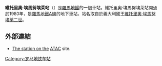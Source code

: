 {{Infobox station 
| name          = [[File:Logo_Metropolitane_Italia.svg|20px]]  Vittorio Emanuele 
| type          = 
| style         = Rome Metro
| image         = RomemetroEmanuele.JPG
| image_caption = 
| address       = 
| coordinates   = {{Coord|41|53|40|N|12|30|15|E|type:railwaystation_region:IT-RM|display=inline,title}}
| line          = <!-- line information is detailed under "services" -->
| other         = 
| structure     = 地下
| platform      = 
| depth         = 
| levels        = 
| tracks        = 2
| parking       = 
| bicycle       = 
| baggage_check = 
| opened        = 1980
| closed        =  
| rebuilt       = 
| electrified   = 
| ADA           = 
| code          = 
| owned         = 羅馬交通局
| zone          = 
| smartcardname =
| smartcardstatus =
| former        = 
| passengers    = 
| pass_year     = 
| pass_percent  = 
| pass_system   = 
| mpassengers   = 
| services      = 
| map_locator   = 
| web           = 
}}
'''維托里奧·埃馬努埃萊站'''（{{lang-it|Vittorio Emanuele}}）是[[羅馬地鐵|羅馬地鐵]]的一個車站。維托里奧·埃馬努埃萊站開通於1980年，是[[羅馬地鐵A線|羅馬地鐵A線]]的地下車站。站名取自於義大利國王[[維托里奧·埃馬努埃萊二世|維托里奧·埃馬努埃萊二世]]。

==外部連結==
*[http://www.atac.roma.it/index.asp?r=1168&p=2 The station on the] {{Wayback|url=http://www.atac.roma.it/index.asp?r=1168&p=2 |date=20120226132134 }} [[Rome#Transportation|ATAC]] site. {{it icon}}
{{羅馬地鐵A線}}
[[Category:罗马地铁车站|Category:罗马地铁车站]]